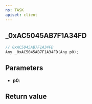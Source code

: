 ```yaml
---
ns: TASK
apiset: client
---
```

## _0xAC5045AB7F1A34FD

```c
// 0xAC5045AB7F1A34FD
Any _0xAC5045AB7F1A34FD(Any p0);
```


## Parameters
* **p0**:

## Return value